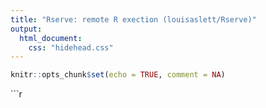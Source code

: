 ```yaml
---
title: "Rserve: remote R exection (louisaslett/Rserve)"
output:
  html_document:
    css: "hidehead.css"
---
```


```r
knitr::opts_chunk$set(echo = TRUE, comment = NA)
```

```r
